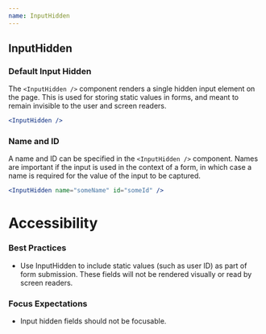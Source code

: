 ```yaml
---
name: InputHidden
---
```


## InputHidden

<ComponentDetail
  of="InputHidden"
  status="experimental"
  figmaURL="file/2MG6DoSjk4IaLnjjFCnKFf/Forms"
  githubURL="Form/Inputs/InputHidden"
/>

### Default Input Hidden

The `<InputHidden />` component renders a single hidden input element on the page. This is used for storing static values in forms, and meant to remain invisible to the user and screen readers.

```jsx
<InputHidden />
```

### Name and ID

A name and ID can be specified in the `<InputHidden />` component. Names are important if the input is used in the context of a form, in which case a name is required for the value of the input to be captured.

```jsx
<InputHidden name="someName" id="someId" />
```

# Accessibility

### Best Practices

- Use InputHidden to include static values (such as user ID) as part of form submission. These fields will not be rendered visually or read by screen readers.

### Focus Expectations

- Input hidden fields should not be focusable.
